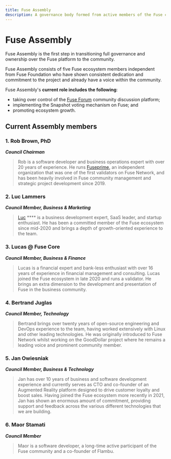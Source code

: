 ```yaml
---
title: Fuse Assembly
description: A governance body formed from active members of the Fuse community.
---
```


# Fuse Assembly

Fuse Assembly is the first step in transitioning full governance and ownership over the Fuse platform to the community. &#x20;

Fuse Assembly consists of five Fuse ecosystem members independent from Fuse Foundation who have shown consistent dedication and commitment to the project and already have a voice within the community.

Fuse Assembly's **current role includes the following**:&#x20;

* taking over control of the [Fuse Forum](https://forum.fuse.io/) community discussion platform;
* implementing the Snapshot voting mechanism on Fuse; and
* promoting ecosystem growth.&#x20;

## Current Assembly members

### **1. Rob Brown, PhD** <a href="#b624" id="b624"></a>

_**Council Chairman**_

> Rob is a software developer and business operations expert with over 20 years of experience. He runs [Fuseprime](https://fuseprime.com/)**,** an independent organization that was one of the first validators on Fuse Network, and has been heavily involved in Fuse community management and strategic project development since 2019.

### **2. Luc Lammers** <a href="#1b91" id="1b91"></a>

_**Council Member, Business & Marketing**_

> [Luc](https://www.luclammers.com/) **** is a business development expert, SaaS leader, and startup enthusiast. He has been a committed member of the Fuse ecosystem since mid-2020 and brings a depth of growth-oriented experience to the team.

### **3. Lucas @ Fuse Core** <a href="#2105" id="2105"></a>

_**Council Member, Business & Finance**_

> Lucas is a financial expert and bank-less enthusiast with over 16 years of experience in financial management and consulting. Lucas joined the Fuse ecosystem in late 2020 and runs a validator. He brings an extra dimension to the development and presentation of Fuse in the business community.

### **4. Bertrand Juglas** <a href="#41a8" id="41a8"></a>

_**Council Member, Technology**_

> Bertrand brings over twenty years of open-source engineering and DevOps experience to the team, having worked extensively with Linux and other leading technologies. He was originally introduced to Fuse Network whilst working on the GoodDollar project where he remains a leading voice and prominent community member.

### **5. Jan Owiesniak** <a href="#bce2" id="bce2"></a>

_**Council Member, Business & Technology**_

> Jan has over 10 years of business and software development experience and currently serves as CTO and co-founder of an Augmented Reality platform designed to drive customer loyalty and boost sales. Having joined the Fuse ecosystem more recently in 2021, Jan has shown an enormous amount of commitment, providing support and feedback across the various different technologies that we are building.

### **6. Maor Stamati** <a href="#b624" id="b624"></a>

_**Council Member**_

> Maor is a software developer, a long-time active participant of the Fuse community and a co-founder of Flambu.&#x20;
